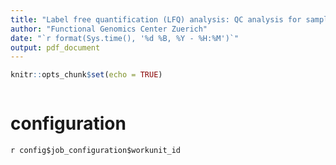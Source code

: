 ```yaml
---
title: "Label free quantification (LFQ) analysis: QC analysis for sample preparation and LC-MS"
author: "Functional Genomics Center Zuerich"
date: "`r format(Sys.time(), '%d %B, %Y - %H:%M')`"
output: pdf_document
---
```


```r
knitr::opts_chunk$set(echo = TRUE)
```


```r

```


# configuration

`r config$job_configuration$workunit_id` 

